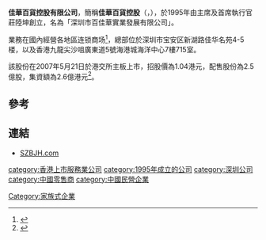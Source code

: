 {{citecheck|time=2013-07-22T13:59:45+00:00}}
'''佳華百貨控股有限公司'''，簡稱'''佳華百貨控股'''（'''{{lang-en|Jiahua Stores Holdings Limited}}'''，{{hkex|0602}}），於1995年由主席及首席執行官莊陸坤創立，名為「深圳市百佳華實業發展有限公司」。

業務在國內經營各地區连锁商场<ref>{{Cite web |url=http://www.szbjh.com/about.html |title=佳華百貨控股有限公司簡介 |access-date=2013-07-15 |archive-url=https://web.archive.org/web/20131209132122/http://szbjh.com/about.html |archive-date=2013-12-09 |dead-url=yes }}</ref>，總部位於深圳市宝安区新湖路佳华名苑4-5楼，以及香港九龍尖沙咀廣東道5號海港城海洋中心7樓715室。

該股份在2007年5月21日於港交所主板上市，招股價為1.04港元，配售股份為2.5億股，集資額為2.6億港元<ref>{{Cite web |url=http://www.hkexnews.hk/listedco/listconews/SEHK/2007/0508/0602/CWP101.pdf |title=佳華百貨控股有限公司提供招股資料 |access-date=2013-07-15 |archive-date=2019-10-18 |archive-url=https://web.archive.org/web/20191018202347/https://www1.hkexnews.hk/listedco/listconews/sehk/2007/0508/0602/cwp101.pdf |dead-url=no }}</ref>。

==參考==
{{reflist}}

==連結==
*[http://www.szbjh.com/ SZBJH.com] {{Wayback|url=http://www.szbjh.com/ |date=20211224153646 }}

[[category:香港上市服務業公司|category:香港上市服務業公司]]
[[category:1995年成立的公司|category:1995年成立的公司]]
[[category:深圳公司|category:深圳公司]]
[[category:中國零售商|category:中國零售商]]
[[category:中國民營企業|category:中國民營企業]]
[[Category:家族式企業|Category:家族式企業]]